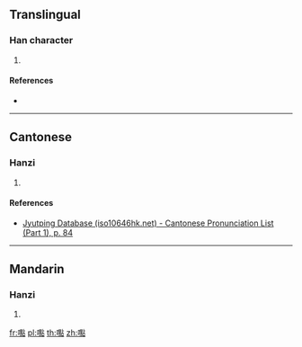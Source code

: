 ==Translingual==

===Han character===
{{Han char|rn=30|rad=口|as=17|sn=20|four=|canj=RWFR|ids=⿰口點}}

# {{defn|Han|sort=口17}}

====References====
* {{Han ref|kx=0214.151|hdz=10704.021|uh=56B8|ud=22200}}

----

==Cantonese==

===Hanzi===
{{yue-hanzi|jyut=[[dim2]]|y=dim2}}

# {{defn|lang=yue|sort=口17}}

====References====
* [http://www.iso10646hk.net/jp/document/download.jsp Jyutping Database (iso10646hk.net) - Cantonese Pronunciation List (Part 1), p. 84]

----

==Mandarin==

===Hanzi===
{{cmn-hanzi|pin=[[diǎn]] ([[dian3]])|wg=tien<sup>3</sup>}}

# {{defn|lang=cmn|sort=口17}}

[[fr:嚸]]
[[pl:嚸]]
[[th:嚸]]
[[zh:嚸]]